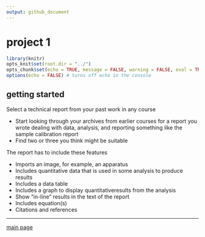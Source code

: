 ```yaml
---
output: github_document
--- 
```


# project 1


```r
library(knitr)
opts_knit$set(root.dir = "../")
opts_chunk$set(echo = TRUE, message = FALSE, warning = FALSE, eval = TRUE)
options(echo = FALSE) # turns off echo in the console
```

## getting started

Select a technical report from your past work in any course

- Start looking through your archives from earlier courses for a report you wrote dealing with data, analysis, and reporting something like the sample calibration report 
- Find two or three you think might be suitable 

The report has to include these features

- Imports an image, for example, an apparatus 
- Includes quantitative data that is used in some analysis to produce results 
- Includes a data table 
- Includes a graph to display quantitativeresults from the analysis 
- Show "in-line" results in the text of the report 
- Includes equation(s) 
- Citations and references 

 

<!-- ## set up a new repo -->

<!-- Using your GitHub student academic account:  -->

<!-- - Create a new repo called `me497-project-2-yourLastName`, replacing `yourLastName` with your actual last name  -->
<!-- - Make the repo private  -->
<!-- - Check the `Initialize this repository with a README` box  -->
<!-- - `Add gitignore` and choose `R`  -->
<!-- - A license is optional (private repos for classwork don't generally need a license)  -->
<!-- - `Create repository`  -->

<!-- Invite me to be your collaborator  -->

<!-- - In the repo, click on the `Settings` icon.  -->
<!-- - Click on the `Collaborators` tab  -->
<!-- - In the `Search by username` box, type my GitHub name `graphdr`, click `Add collaborator` to add me as a collaborator to your project  -->

<!-- Once I've assigned you a classmate to reproduce your work, you will invite them to be a collaborator too.  -->

<!-- In the repo main page, click `Clone or download` and copy that URL. We'll use it below.   -->

<!-- ## create a new project with version control  -->

<!-- In RStudio, create a new project:  -->

<!-- - RStudio *File > New Project > Version control > Git*  -->
<!-- - In the dialog  box, paste the repo URL, and edit the path so that the new project is a sub-directory of your course folder.  -->

<!-- ## setup the project directory tree -->

<!-- In your new project directory, create new folders (sub-directories) for `data\`, `reports\`, `resources\`, `results\`, and `scripts\`.  -->

<!-- Copy your  `.Renviron` file and save it in the project folder.  -->


<!-- Your directory should look like this:  -->

<!-- ``` -->
<!-- me497-project-2-YourLastName\ -->
<!--   |-- data\ -->
<!--   |-- reports\ -->
<!--   |-- resources\ -->
<!--   |-- results\ -->
<!--   |-- scripts\ -->
<!--   |-- me497-project-2-YourLastName.Rproj -->
<!--   |-- .Renviron -->
<!--   |-- .gitignore -->
<!--   `-- README.md -->
<!-- ``` -->

<!-- Edit the `README.md` file to give your collaborator an overview of the work.  -->




<!-- A summary of each directory -->

<!-- - `data\` for raw data and processed data used by subsequent steps in the analysis, but not results that are reported. For long-term projects, you could have dated sub-directories inside `data\` for raw data files, e.g., `2016-09-18_raw-data\`  -->
<!-- - `reports\` for the Rmd scripts  that create the final report for the client and the formatted output file (Word, PDF, HTML)   -->
<!-- - `resources\` for non-data, non-text files supplied by someone else, e.g., images, PPTX or DOCX files sent by a collaborator.  -->
<!-- - `results\` for tables and graphs produced by your scripts at various points in your work that would possibly be included in a report to a client. Results files are named after the  Rmd script that produced them.  -->
<!-- - `scripts\` for Rmd scripts that do the work. Scripts should be numbered consecutively as you do the work.  -->




<!-- Additional directories you might find useful at some point:  -->

<!-- - `manage\` directory for project management files that are not needed for project reproducibility. You can add the file name to your `.gitignore` file and the entire directory will be ignored by the version control system.  -->
<!-- - `slides\` directory is a subset of reports, but I sometimes keep them in their own directory.  -->
<!-- - `print-pages\` directory for pages you intend to print and handout physically. Like slides, this could be considered a subset of reports. Your mileage may vary.   -->
<!-- - `matlab\` or `python\` directories, for example, for non-R scripts you might be using. If these scripts are prt of the reproducible work flow, the files should be invoked fromn within the Rmd scripts just like the R code is. If not part of the work flow, you can have git ignore them.  -->


<!-- ## plan the script outline   -->

<!-- Project 1 illustrated a fairly conventional set of Rmd scripts -->


<!-- - `01_proj-abbv_data-explore.Rmd` to initially examine the data set. This might be omitted if ytou were the one creatinmg the data in the first place.   -->
<!-- - `02_proj-abbv_data-tidy.Rmd` to get the data into *tidy form* (or *long form*) prior to analysis.  -->
<!-- - `03_proj-abbv_graph-draft.Rmd` to crfeate a preliminary graph, not for publication, but just to examine the data before doing the analysis.  -->
<!-- - `04_proj-abbv_analysis.Rmd` to start the analysis. Depending on the scope of the analysis, there may be several, consecutuively numbered analysis scripts, each one performing a specific task.  -->
<!-- - `05_proj-abbv_graph.Rmd` for producing the publication quality graph. Here too you might have several, consecutuively numbered graph scripts, each one creating a specific graph.  -->
<!-- - `06_proj-abbv_report.Rmd` for the client report  -->

<!-- The two-digit number that begins a script is subject to change as your work proceeds. But thinking ahead of time about the files you might need provides a mental map of the project that helps you manage the work flow logiocally and consistently.  -->

<!-- ## remember our guidelines for scripts  -->

<!-- - a script should perform one task  -->
<!-- - short, between 60--100 lines  -->
<!-- - generally produces one object written to file, e.g., CSV, PNG  -->


<!-- ## finally  -->

<!-- Stage, Commit, and Push to GitHub.  -->


---

[main page](../README.md)




